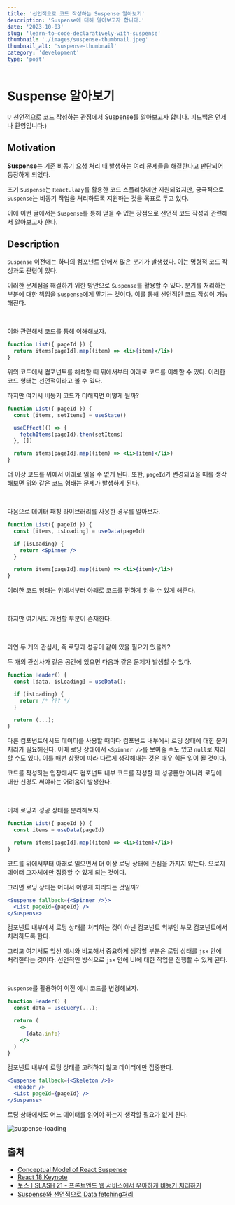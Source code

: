 ```yaml
---
title: '선언적으로 코드 작성하는 Suspense 알아보기'
description: 'Suspense에 대해 알아보고자 합니다.'
date: '2023-10-03'
slug: 'learn-to-code-declaratively-with-suspense'
thumbnail: './images/suspense-thumbnail.jpeg'
thumbnail_alt: 'suspense-thumbnail'
category: 'development'
type: 'post'
---
```


# Suspense 알아보기

<Callout>
  💡 선언적으로 코드 작성하는 관점에서 Suspense를 알아보고자 합니다. 피드백은 언제나
  환영입니다:)
</Callout>

## Motivation

**Suspense**는 기존 비동기 요청 처리 때 발생하는 여러 문제들을 해결한다고 판단되어 등장하게 되었다.

초기 `Suspense`는 `React.lazy`를 활용한 코드 스플리팅에만 지원되었지만,
궁극적으로 `Suspense`는 비동기 작업을 처리하도록 지원하는 것을 목표로 두고 있다.

이에 이번 글에서는 `Suspense`를 통해 얻을 수 있는 장점으로 선언적 코드 작성과 관련해서 알아보고자 한다.

## Description

`Suspense` 이전에는 하나의 컴포넌트 안에서 많은 분기가 발생했다.
이는 명령적 코드 작성과도 관련이 있다.

이러한 문제점을 해결하기 위한 방안으로 `Suspense`를 활용할 수 있다.
분기를 처리하는 부분에 대한 책임을 `Suspense`에게 맡기는 것이다.
이를 통해 선언적인 코드 작성이 가능해진다.

<br />

이와 관련해서 코드를 통해 이해해보자.

```jsx
function List({ pageId }) {
  return items[pageId].map((item) => <li>{item}</li>)
}
```

위의 코드에서 컴포넌트를 해석할 때 위에서부터 아래로 코드를 이해할 수 있다.
이러한 코드 형태는 선언적이라고 볼 수 있다.

하지만 여기서 비동기 코드가 더해지면 어떻게 될까?

```jsx
function List({ pageId }) {
  const [items, setItems] = useState()

  useEffect(() => {
    fetchItems(pageId).then(setItems)
  }, [])

  return items[pageId].map((item) => <li>{item}</li>)
}
```

더 이상 코드를 위에서 아래로 읽을 수 없게 된다.
또한, `pageId`가 변경되었을 때를 생각해보면 위와 같은 코드 형태는 문제가 발생하게 된다.

<br />

다음으로 데이터 패칭 라이브러리를 사용한 경우를 알아보자.

```jsx
function List({ pageId }) {
  const [items, isLoading] = useData(pageId)

  if (isLoading) {
    return <Spinner />
  }

  return items[pageId].map((item) => <li>{item}</li>)
}
```

이러한 코드 형태는 위에서부터 아래로 코드를 편하게 읽을 수 있게 해준다.

<br />

하지만 여기서도 개선할 부분이 존재한다.

<br />

과연 두 개의 관심사, 즉 로딩과 성공이 같이 있을 필요가 있을까?

두 개의 관심사가 같은 공간에 있으면 다음과 같은 문제가 발생할 수 있다.

```jsx
function Header() {
  const [data, isLoading] = useData();

  if (isLoading) {
    return /* ??? */
  }

  return (...);
}
```

다른 컴포넌트에서도 데이터를 사용할 때마다 컴포넌트 내부에서 로딩 상태에 대한 분기 처리가 필요해진다.
이때 로딩 상태에서 `<Spinner />`를 보여줄 수도 있고 `null`로 처리할 수도 있다.
이를 매번 상황에 따라 다르게 생각해내는 것은 매우 힘든 일이 될 것이다.

코드를 작성하는 입장에서도 컴포넌트 내부 코드를 작성할 때 성공뿐만 아니라 로딩에 대한 신경도 써야하는 어려움이 발생한다.

<br />

이제 로딩과 성공 상태를 분리해보자.

```jsx
function List({ pageId }) {
  const items = useData(pageId)

  return items[pageId].map((item) => <li>{item}</li>)
}
```

코드를 위에서부터 아래로 읽으면서 더 이상 로딩 상태에 관심을 가지지 않는다.
오로지 데이터 그자체에만 집중할 수 있게 되는 것이다.

그러면 로딩 상태는 어디서 어떻게 처리되는 것일까?

```jsx
<Suspense fallback={<Spinner />}>
  <List pageId={pageId} />
</Suspense>
```

컴포넌트 내부에서 로딩 상태를 처리하는 것이 아닌 컴포넌트 외부인 부모 컴포넌트에서 처리하도록 한다.

그리고 여기서도 앞선 예시와 비교해서 중요하게 생각할 부분은 로딩 상태를 `jsx` 안에 처리한다는 것이다.
선언적인 방식으로 `jsx` 안에 UI에 대한 작업을 진행할 수 있게 된다.

<br />

`Suspense`를 활용하여 이전 예시 코드를 변경해보자.

```jsx
function Header() {
  const data = useQuery(...);

  return (
    <>
      {data.info}
    </>
  )
}
```

컴포넌트 내부에 로딩 상태를 고려하지 않고 데이터에만 집중한다.

```jsx
<Suspense fallback={<Skeleton />}>
  <Header />
  <List pageId={pageId} />
</Suspense>
```

로딩 상태에서도 어느 데이터를 읽어야 하는지 생각할 필요가 없게 된다.

<Image
  src="https://raw.githubusercontent.com/jgjgill/blog/main/contents/development/learn-to-code-declaratively-with-suspense/images/suspense-loading.png"
  alt="suspense-loading"
/>

## 출처

- [Conceptual Model of React Suspense](https://blog.mathpresso.com/conceptual-model-of-react-suspense-a7454273f82e)
- [React 18 Keynote](https://www.youtube.com/watch?v=FZ0cG47msEk&t=409s)
- [토스ㅣSLASH 21 - 프론트엔드 웹 서비스에서 우아하게 비동기 처리하기](https://www.youtube.com/watch?v=FvRtoViujGg)
- [Suspense와 선언적으로 Data fetching처리](https://fe-developers.kakaoent.com/2021/211127-211209-suspense/)
